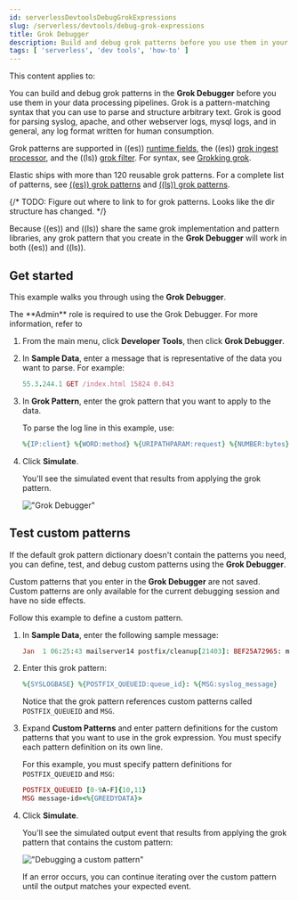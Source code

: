 ```yaml
---
id: serverlessDevtoolsDebugGrokExpressions
slug: /serverless/devtools/debug-grok-expressions
title: Grok Debugger
description: Build and debug grok patterns before you use them in your data processing pipelines.
tags: [ 'serverless', 'dev tools', 'how-to' ]
---
```


<DocBadge template="technical preview" />
This content applies to: <DocBadge template="elasticsearch" slug="/serverless/elasticsearch/what-is-elasticsearch-serverless" /> <DocBadge template="observability" slug="/serverless/observability/what-is-observability-serverless" /> <DocBadge template="security" slug="/serverless/security/what-is-security-serverless" />

<div id="xpack-grokdebugger"></div>

You can build and debug grok patterns in the **Grok Debugger** before you use them in your data processing pipelines.
Grok is a pattern-matching syntax that you can use to parse and structure arbitrary text.
Grok is good for parsing syslog, apache, and other webserver logs, mysql logs, and in general,
any log format written for human consumption.

Grok patterns are supported in ((es)) [runtime fields](((ref))/runtime.html),
the ((es)) [grok ingest processor](((ref))/grok-processor.html),
and the ((ls)) [grok filter](((logstash-ref))/plugins-filters-grok.html).
For syntax, see [Grokking grok](((ref))/grok.html).

Elastic ships with more than 120 reusable grok patterns.
For a complete list of patterns, see
[((es))
grok patterns](https://github.com/elastic/elasticsearch/tree/master/libs/grok/src/main/resources/patterns)
and [((ls))
grok patterns](https://github.com/logstash-plugins/logstash-patterns-core/tree/master/patterns).

{/* TODO: Figure out where to link to for grok patterns. Looks like the dir structure has changed. */}

Because ((es)) and ((ls)) share the same grok implementation and pattern libraries,
any grok pattern that you create in the **Grok Debugger** will work in both ((es)) and ((ls)).

<div id="grokdebugger-getting-started"></div>

## Get started

This example walks you through using the **Grok Debugger**.

<DocCallOut title="Required roles">
The **Admin** role is required to use the Grok Debugger.
For more information, refer to <DocLink id="serverlessGeneralAssignUserRoles" />
</DocCallOut>

1. From the main menu, click **Developer Tools**, then click **Grok Debugger**.
1. In **Sample Data**, enter a message that is representative of the data you want to parse.
For example:

    ```ruby
    55.3.244.1 GET /index.html 15824 0.043
    ```

1. In **Grok Pattern**, enter the grok pattern that you want to apply to the data.

    To parse the log line in this example, use:

    ```ruby
    %{IP:client} %{WORD:method} %{URIPATHPARAM:request} %{NUMBER:bytes} %{NUMBER:duration}
    ```

1. Click **Simulate**.

    You'll see the simulated event that results from applying the grok
    pattern.

    !["Grok Debugger"](../images/grok-debugger-overview.png)

<div id="grokdebugger-custom-patterns"></div>

## Test custom patterns


If the default grok pattern dictionary doesn't contain the patterns you need,
you can define, test, and debug custom patterns using the **Grok Debugger**.

Custom patterns that you enter in the **Grok Debugger** are not saved. Custom patterns
are only available for the current debugging session and have no side effects.

Follow this example to define a custom pattern.

1. In **Sample Data**, enter the following sample message:

    ```ruby
    Jan  1 06:25:43 mailserver14 postfix/cleanup[21403]: BEF25A72965: message-id=<20130101142543.5828399CCAF@mailserver14.example.com>
    ```

1. Enter this grok pattern:

    ```ruby
    %{SYSLOGBASE} %{POSTFIX_QUEUEID:queue_id}: %{MSG:syslog_message}
    ```

    Notice that the grok pattern references custom patterns called `POSTFIX_QUEUEID` and `MSG`.

1. Expand **Custom Patterns** and enter pattern definitions for the custom patterns that you want to use in the grok expression.
You must specify each pattern definition on its own line.

    For this example, you must specify pattern definitions
    for `POSTFIX_QUEUEID` and `MSG`:

    ```ruby
    POSTFIX_QUEUEID [0-9A-F]{10,11}
    MSG message-id=<%{GREEDYDATA}>
    ```

1. Click **Simulate**.

    You'll see the simulated output event that results from applying the grok pattern that contains the custom pattern:

    !["Debugging a custom pattern"](../images/grok-debugger-custom-pattern.png)

    If an error occurs, you can continue iterating over the custom pattern until the output matches your expected event.
